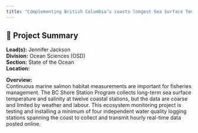 ```yaml
---
title: "Complementing British Columbia’s coasts longest Sea Surface Temperature and Salinity records with 21st century technology to monitor a changing climate."
---
```


## 🧬 Project Summary

**Lead(s):** Jennifer Jackson  
**Division:** Ocean Sciences (OSD)  
**Section:** State of the Ocean  
**Location:**   

**Overview:**  
Continuous marine salmon habitat measurements are important for fisheries management. The BC Shore Station Program collects long-term sea surface temperature and salinity at twelve coastal stations, but the data are coarse and limited by weather and labour. This ecosystem monitoring project is testing and installing a minimum of four independent water quality logging stations spanning the coast to collect and transmit hourly real-time data posted online.
